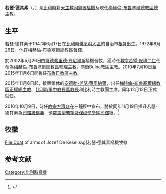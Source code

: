 {{Infobox Christian leader
| type = Cardinal
| honorific-prefix =
| name             = 若瑟·德其素<br />Jozef De Kesel
| honorific-suffix = 
| title            = [[天主教梅赫倫-布魯塞爾總教區|天主教梅赫倫-布魯塞爾總教區總主教]]
| image            = Consistoire ordinaire public de 2016 - 1 (Jozef De Kesel).jpg
| image_size       = 
| alt              = 
| caption          = 
| archdiocese      = 梅赫倫-布魯塞爾
| province         = 
| metropolis       = 
| diocese          = 
| see              = 
| appointed        = 2015年11月6日
| term_start       = 2015年12月12日
| term_end         =
| quashed          = 
| predecessor      = {{link-en|安德肋-若瑟·萊奧納爾|André-Joseph Léonard}}
| successor        = 
| opposed          = （現任）
| other_post       = {{unbulleted list|[[天主教比利時軍中教長區|比利時軍中教長區教長]]|比利時主教團主席|[[聖若望及保祿堂_(羅馬)|羅馬聖若望及保祿堂堂區領銜司鐸]]}}
<!---------- Orders ---------->
| ordination       = 1972年826日
| ordained_by      = 
| consecration     = 2002年5月26日
| consecrated_by   = [[哥德弗里德·丹尼爾斯|哥德弗里德·丹尼爾斯]]樞機
| cardinal         = 2016年11月19日
| created_cardinal_by = [[教宗方濟各|教宗方濟各]]
|  rank            = [[樞機|司鐸級樞機]]
<!---------- Personal details ---------->
| birth_name       = 
| birth_date       = {{Birth date and age|1947|6|17|df=y}}
| birth_place      = [[比利時|比利時]][[佛萊明大區|佛萊明大區]][[根特|根特]]
| death_date       = <!-- {{Death date and age|YYYY|MM|DD|YYYY|MM|DD}} (death date then birth date) -->
| death_place      = <!-- as birth_place -->
| buried           = <!-- or | tomb = -->
| resting_place_coordinates = 
| nationality      = [[比利時人|比利時]]
| religion         = [[天主教|天主教]]
| residence        = 
| previous_post    = {{unbulleted list|[[天主教梅赫倫-布魯塞爾總教區|梅赫倫-布魯塞爾總教區輔理主教]]（2002年－2010年）|Bulna領銜教區領銜主教（2002年－2010年）|[[天主教布魯日教區|布魯日教區主教]]（2010年－2015年）}}
| parents          = 
| education        =
| alma_mater       = {{unbulleted list|[[天主教魯汶大學|天主教魯汶大學]]|[[宗座額我略大學|宗座額我略大學]]}}
| motto            = "Vobiscum Christianus"<br/>(With Christian)
| signature        = 
| signature_alt    = 
| coat_of_arms     = Coat of arms of Jozef De Kesel.svg
| coat_of_arms_alt = 
}}
'''若瑟·德其素'''（{{lang-nl|Jozef De Kesel}}，{{bd|1947年|6月17日|catIdx= Jozef De Kesel}}）是[[比利時|比利時]]籍[[天主教|天主教]][[樞機|司鐸級樞機]]及現任[[天主教梅赫倫-布魯塞爾總教區|梅赫倫-布魯塞爾總教區總主教]]。

==生平==
若瑟·德其素于1947年6月17日在[[比利時|比利時]][[佛萊明大區|佛萊明大區]]的自治市[[根特|根特]]出生。1972年8月26日，他在梅赫倫-布魯塞爾總教區晉鐸。

於2002年5月26日由[[哥德弗里德·丹尼爾斯|哥德弗里德·丹尼爾斯]]樞機晉牧，獲時任[[教宗|教宗]][[若望·保祿二世|若望·保祿二世]]任命為[[天主教梅赫倫-布魯塞爾總教區|梅赫倫-布魯塞爾總教區輔理主教]]，領銜Bulna教區主教。2010年7月10日至2015年11月6日間擔任[[天主教布魯日教區|布魯日教區主教]]。

2015年11月6日起，接替榮休的[[安德肋-若瑟·萊奧納爾|安德肋-若瑟·萊奧納爾]]，出任[[天主教梅赫倫-布魯塞爾總教區|梅赫倫-布魯塞爾總教區正權總主教]]、[[天主教比利時軍中教長區|比利時軍中教長區教長]]和比利時主教團主席。同年12月12日正式就任。

2016年10月9日，時任[[教宗方濟各|教宗方濟各]]在三鐘經中宣布，將於同年11月19日擢升若瑟·德其素為[[樞機|司鐸級樞機]]，領[[聖若望及保祿堂_(羅馬)|羅馬聖若望及保祿堂堂區司鐸]]銜。<ref>{{cite web | url=http://saltandlighttv.org/chinese/consistory-for-new-cardinals-2016/ | title=教宗將於慈悲禧年閉幕前夕擢升17名樞機 | publisher=鹽與光 | date=2016-10-09 | accessdate=2016-10-03 | language=中文 | archive-date=2016-10-10 | archive-url=https://web.archive.org/web/20161010222014/http://saltandlighttv.org/chinese/consistory-for-new-cardinals-2016/ | dead-url=no }}</ref>

== 牧徽 ==
<gallery>
File:Coat of arms of Jozef De Kesel.svg|若瑟·德其素樞機牧徽
</gallery>

== 参考文献 ==
{{reflist}}

{{樞機團}}
{{Authority control}}

[[Category:比利時樞機|Category:比利時樞機]]